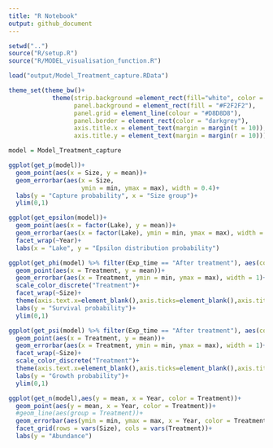 ```yaml
---
title: "R Notebook"
output: github_document
---
```


```r
setwd("..")
source("R/setup.R")
source("R/MODEL_visualisation_function.R")

load("output/Model_Treatment_capture.RData")
```

```r
theme_set(theme_bw()+
            theme(strip.background =element_rect(fill="white", color = "darkgrey"),
                  panel.background = element_rect(fill = "#F2F2F2"),
                  panel.grid = element_line(colour = "#D8D8D8"),
                  panel.border = element_rect(color = "darkgrey"),
                  axis.title.x = element_text(margin = margin(t = 10)),
                  axis.title.y = element_text(margin = margin(r = 10))))
```

```r
model = Model_Treatment_capture

ggplot(get_p(model))+
  geom_point(aes(x = Size, y = mean))+
  geom_errorbar(aes(x = Size, 
                    ymin = min, ymax = max), width = 0.4)+
  labs(y = "Capture probability", x = "Size group")+
  ylim(0,1)

ggplot(get_epsilon(model))+
  geom_point(aes(x = factor(Lake), y = mean))+
  geom_errorbar(aes(x = factor(Lake), ymin = min, ymax = max), width = 0.4)+
  facet_wrap(~Year)+
  labs(x = "Lake", y = "Epsilon distribution probability")
```


```r
ggplot(get_phi(model) %>% filter(Exp_time == "After treatment"), aes(color = factor(Treatment)))+
  geom_point(aes(x = Treatment, y = mean))+
  geom_errorbar(aes(x = Treatment, ymin = min, ymax = max), width = 1)+
  scale_color_discrete("Treatment")+
  facet_wrap(~Size)+
  theme(axis.text.x=element_blank(),axis.ticks=element_blank(),axis.title.x=element_blank())+
  labs(y = "Survival probability")+
  ylim(0,1)
```


```r
ggplot(get_psi(model) %>% filter(Exp_time == "After treatment"), aes(color = factor(Treatment)))+
  geom_point(aes(x = Treatment, y = mean))+
  geom_errorbar(aes(x = Treatment, ymin = min, ymax = max), width = 1)+
  facet_wrap(~Size)+
  scale_color_discrete("Treatment")+
  theme(axis.text.x=element_blank(),axis.ticks=element_blank(),axis.title.x=element_blank())+
  labs(y = "Growth probability")+
  ylim(0,1)
```


```r
ggplot(get_n(model),aes(y = mean, x = Year, color = Treatment))+
  geom_point(aes(y = mean, x = Year, color = Treatment))+
  #geom_line(aes(group = Treatment))+
  geom_errorbar(aes(ymin = min, ymax = max, x = Year, color = Treatment))+
  facet_grid(rows = vars(Size), cols = vars(Treatment))+
  labs(y = "Abundance")
```